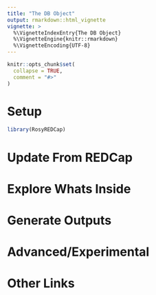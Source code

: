 ```yaml
---
title: "The DB Object"
output: rmarkdown::html_vignette
vignette: >
  %\VignetteIndexEntry{The DB Object}
  %\VignetteEngine{knitr::rmarkdown}
  %\VignetteEncoding{UTF-8}
---
```


```r
knitr::opts_chunk$set(
  collapse = TRUE,
  comment = "#>"
)
```

# Setup

```r
library(RosyREDCap)
```

# Update From REDCap 

# Explore Whats Inside

# Generate Outputs

# Advanced/Experimental

# Other Links
